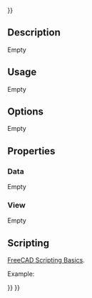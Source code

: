 <languages/>
<translate>

<!--T:15-->
{{VeryImportantMessage|This is an unfinished experimental feature. [[CAM_experimental|Enable Experimental Features]]}}

</translate>
{{UnfinishedDocu{{#translation:}}}}
<translate>

<!--T:1-->
{{Docnav
|[[CAM_Area|Area]]
|[[CAM_Tools|Tools]]
|[[CAM_Workbench|CAM]]
|IconL=CAM_Area.svg
|IconR=
|IconC=Workbench_CAM.svg
}}

<!--T:2-->
{{GuiCommand
|Name=CAM Area Workplane
|MenuLocation=CAM → Area workplane
|Workbenches=[[CAM_Workbench|CAM]]
}}

==Description== <!--T:3-->

<!--T:16-->
Empty

==Usage== <!--T:4-->

<!--T:17-->
Empty

==Options== <!--T:5-->

<!--T:18-->
Empty

==Properties== <!--T:6-->

===Data=== <!--T:7-->

<!--T:19-->
Empty

===View=== <!--T:8-->

<!--T:20-->
Empty

==Scripting== <!--T:21-->

<!--T:9-->
{{Emphasis|See also:}} [[FreeCAD_Scripting_Basics|FreeCAD Scripting Basics]].

<!--T:10-->
Example:

</translate>
{{Code|code=
#Place code example here.
}}
<translate>


<!--T:11-->
{{Docnav
|[[CAM_Area|Area]]
|[[CAM_Tools|Tools]]
|[[CAM_Workbench|CAM]]
|IconL=CAM_Area.svg
|IconR=
|IconC=Workbench_CAM.svg
}}

</translate>
{{CAM_Tools_navi{{#translation:}}}}
{{Userdocnavi{{#translation:}}}}